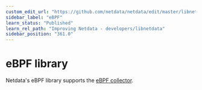 ```yaml
---
custom_edit_url: "https://github.com/netdata/netdata/edit/master/libnetdata/ebpf/README.md"
sidebar_label: "eBPF"
learn_status: "Published"
learn_rel_path: "Improving Netdata - developers/libnetdata"
sidebar_position: "361.0"
---
```



# eBPF library

Netdata's eBPF library supports the [eBPF collector](/docs/data-collection/monitor-anything/System%20Metrics/Kernel-traces-metrics-eBPF).

